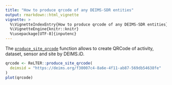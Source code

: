 ```yaml
---
title: "How to produce qrcode of any DEIMS-SDR entities"
output: rmarkdown::html_vignette
vignette: >
  %\VignetteIndexEntry{How to produce qrcode of any DEIMS-SDR entities}
  %\VignetteEngine{knitr::knitr}
  %\usepackage[UTF-8]{inputenc}
---
```


The [`produce_site_qrcode`](https://oggioniale.github.io/ReLTER/reference/produce_site_qrcode.html) function allows to create QRCode of activity, dataset, sensor and site by DEIMS.iD.

```r
qrcode <- ReLTER::produce_site_qrcode(
  deimsid = "https://deims.org/f30007c4-8a6e-4f11-ab87-569db54638fe"
)
plot(qrcode)
```
